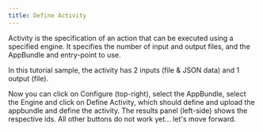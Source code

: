 ```yaml
---
title: Define Activity
---
```



Activity is the specification of an action that can be executed using a specified engine. It specifies the number of input and output files, and the AppBundle and entry-point to use.

In this tutorial sample, the activity has 2 inputs (file & JSON data) and 1 output (file).

<CodeBlockTabs NET6={ActivityNet6} NodeJS={ActivityNodeJs} />

Now you can click on Configure (top-right), select the AppBundle, select the Engine
and click on Define Activity, which should define and upload the appbundle and define
the activity. The results panel (left-side) shows the respective ids. All other buttons
do not work yet... let's move forward.

<ResponsiveVideo src={PreviewUrl} />
